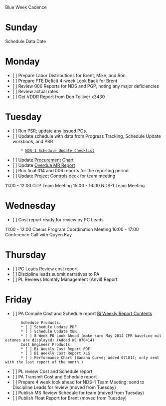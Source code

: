 Blue Week Cadence

= Sunday =
Schedule Data Date

= Monday =
* [ ] Prepare Labor Distributions for Brent, Mike, and Ron
* [ ] Prepare FTE Deficit 4-week Look Back for Brent
* [ ] Review 006 Reports for NDS and PGP, noting any major deficiencies
* [ ] Review actual rates
* [ ] Get VDDR Report from Don Tolliver x3430

= Tuesday =
* [ ] Run PSR; update any Issued POs.
* [ ] Update schedule with data from Progress Tracking, Schedule Update workbook, and PSR
        * [[NDS-1 Schedule Update Checklist]]
* [ ] Update [[file:///S:/Caelus/106726/Project Controls/Davis/Procurement Chart.xlsx|Procurement Chart]]
* [ ] Update [[file:///F:/106726/106726 - NDS-1 - Overdue MRs.xlsx|Overdue MR Report]]
* [ ] Run final 014 and 006 reports for the reporting period
* [ ] Update Project Controls deck for team meeting

11:00 - 12:00 OTP Team Meeting
15:00 - 16:00 NDS-1 Team Meeting

= Wednesday =
* [ ] Cost report ready for review by PC Leads

11:00 - 12:00 Caelus Program Coordination Meeting
16:00 - 17:00 Conference Call with Quyen Kay

= Thursday =
* [ ] PC Leads Review cost report
* [ ] Discipline leads submit narratives to PA
* [ ] PL Reviews Monthly Management (Anvil) Report

= Friday =
* [ ] PA Compile Cost and Schedule report [[Bi Weekly Report Contents]]
        Schedule Products:
		* [ ] Schedule Update PDF
		* [ ] Schedule Update XER
		* [ ] 8 Week PO Look Ahead (make sure May 2014 IFR baseline milestones are displayed) (Added WE 070414)
        Cost Engineer Products:
		* [ ] Bi Weekly Cost Report PDF
		* [ ] Bi Weekly Cost Report XLS
		* [ ] Performance Chart (Banana Curve; added 071814; only sent with the last report of the month.)
* [ ] PL review Cost and Schedule report
* [ ] PA Transmit Cost and Schedule report
* [ ] Prepare 4 week look ahead for NDS-1 Team Meeting; send to Discipline Leads for review (moved from Tuesday)
* [ ] Publish MS Review Schedule for team (moved from Tuesday)
* [ ] Publish Float Report for Brent (moved from Tuesday)

